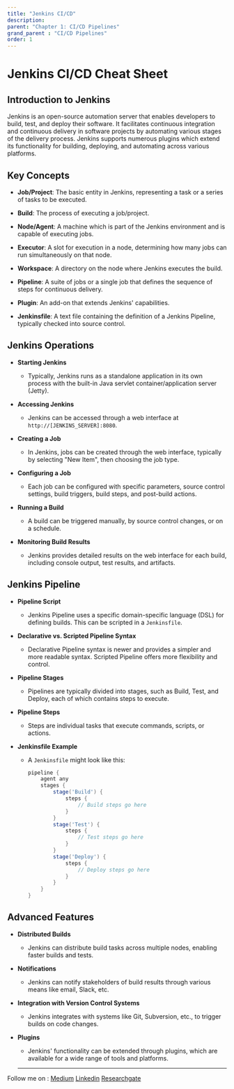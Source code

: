 ```yaml
---
title: "Jenkins CI/CD"
description:
parent: "Chapter 1: CI/CD Pipelines"
grand_parent : "CI/CD Pipelines"
order: 1
---
```


# Jenkins CI/CD Cheat Sheet

## Introduction to Jenkins

Jenkins is an open-source automation server that enables developers to build, test, and deploy their software. It facilitates continuous integration and continuous delivery in software projects by automating various stages of the delivery process. Jenkins supports numerous plugins which extend its functionality for building, deploying, and automating across various platforms.

## Key Concepts

- **Job/Project**: The basic entity in Jenkins, representing a task or a series of tasks to be executed.

- **Build**: The process of executing a job/project.

- **Node/Agent**: A machine which is part of the Jenkins environment and is capable of executing jobs.

- **Executor**: A slot for execution in a node, determining how many jobs can run simultaneously on that node.

- **Workspace**: A directory on the node where Jenkins executes the build.

- **Pipeline**: A suite of jobs or a single job that defines the sequence of steps for continuous delivery.

- **Plugin**: An add-on that extends Jenkins' capabilities.

- **Jenkinsfile**: A text file containing the definition of a Jenkins Pipeline, typically checked into source control.

## Jenkins Operations

- **Starting Jenkins**
  - Typically, Jenkins runs as a standalone application in its own process with the built-in Java servlet container/application server (Jetty).

- **Accessing Jenkins**
  - Jenkins can be accessed through a web interface at `http://[JENKINS_SERVER]:8080`.

- **Creating a Job**
  - In Jenkins, jobs can be created through the web interface, typically by selecting "New Item", then choosing the job type.

- **Configuring a Job**
  - Each job can be configured with specific parameters, source control settings, build triggers, build steps, and post-build actions.

- **Running a Build**
  - A build can be triggered manually, by source control changes, or on a schedule.

- **Monitoring Build Results**
  - Jenkins provides detailed results on the web interface for each build, including console output, test results, and artifacts.

## Jenkins Pipeline

- **Pipeline Script**
  - Jenkins Pipeline uses a specific domain-specific language (DSL) for defining builds. This can be scripted in a `Jenkinsfile`.

- **Declarative vs. Scripted Pipeline Syntax**
  - Declarative Pipeline syntax is newer and provides a simpler and more readable syntax. Scripted Pipeline offers more flexibility and control.

- **Pipeline Stages**
  - Pipelines are typically divided into stages, such as Build, Test, and Deploy, each of which contains steps to execute.

- **Pipeline Steps**
  - Steps are individual tasks that execute commands, scripts, or actions.

- **Jenkinsfile Example**
  - A `Jenkinsfile` might look like this:
    ```groovy
    pipeline {
        agent any
        stages {
            stage('Build') {
                steps {
                    // Build steps go here
                }
            }
            stage('Test') {
                steps {
                    // Test steps go here
                }
            }
            stage('Deploy') {
                steps {
                    // Deploy steps go here
                }
            }
        }
    }
    ```

## Advanced Features

- **Distributed Builds**
  - Jenkins can distribute build tasks across multiple nodes, enabling faster builds and tests.

- **Notifications**
  - Jenkins can notify stakeholders of build results through various means like email, Slack, etc.

- **Integration with Version Control Systems**
  - Jenkins integrates with systems like Git, Subversion, etc., to trigger builds on code changes.

- **Plugins**
  - Jenkins' functionality can be extended through plugins, which are available for a wide range of tools and platforms.

  ---
Follow me on : [Medium](https://medium.com/@neupane.krishna33)
[Linkedin](https://www.linkedin.com/in/krishna-neupane-50082091/)
[Researchgate](https://www.researchgate.net/profile/Krishna-Neupane)